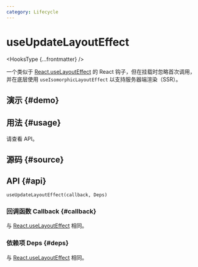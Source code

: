 ```yaml
---
category: Lifecycle
---
```


# useUpdateLayoutEffect


<HooksType {...frontmatter} />

一个类似于 [React.useLayoutEffect](https://react.dev/reference/react/useLayoutEffect) 的 React 钩子，但在挂载时忽略首次调用，并在底层使用 `useIsomorphicLayoutEffect` 以支持服务器端渲染（SSR）。

## 演示 \{#demo}


<App />

## 用法 \{#usage}

请查看 API。

## 源码 \{#source}


<Source />

## API \{#api}

```tsx
useUpdateLayoutEffect(callback, Deps)
```

### 回调函数 Callback \{#callback}

与 [React.useLayoutEffect](https://react.dev/reference/react/useLayoutEffect) 相同。

### 依赖项 Deps \{#deps}

与 [React.useLayoutEffect](https://react.dev/reference/react/useLayoutEffect) 相同。
